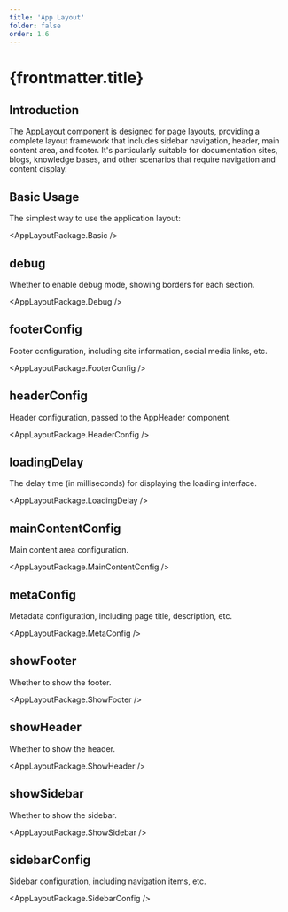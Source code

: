 ```yaml
---
title: 'App Layout'
folder: false
order: 1.6
---
```



# {frontmatter.title}

## Introduction

The AppLayout component is designed for page layouts, providing a complete layout framework that includes sidebar navigation, header, main content area, and footer. It's particularly suitable for documentation sites, blogs, knowledge bases, and other scenarios that require navigation and content display.


## Basic Usage

The simplest way to use the application layout:

<AppLayoutPackage.Basic />

## debug

Whether to enable debug mode, showing borders for each section.

<AppLayoutPackage.Debug />

## footerConfig

Footer configuration, including site information, social media links, etc.

<AppLayoutPackage.FooterConfig />

## headerConfig

Header configuration, passed to the AppHeader component.

<AppLayoutPackage.HeaderConfig />

## loadingDelay

The delay time (in milliseconds) for displaying the loading interface.

<AppLayoutPackage.LoadingDelay />

## mainContentConfig

Main content area configuration.

<AppLayoutPackage.MainContentConfig />

## metaConfig

Metadata configuration, including page title, description, etc.

<AppLayoutPackage.MetaConfig />

## showFooter

Whether to show the footer.

<AppLayoutPackage.ShowFooter />

## showHeader

Whether to show the header.

<AppLayoutPackage.ShowHeader />

## showSidebar

Whether to show the sidebar.

<AppLayoutPackage.ShowSidebar />

## sidebarConfig

Sidebar configuration, including navigation items, etc.

<AppLayoutPackage.SidebarConfig />

